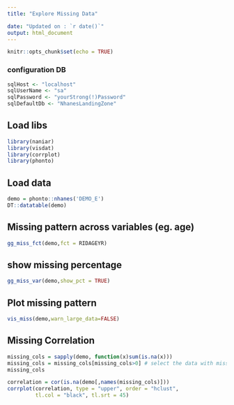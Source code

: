 ```yaml
---
title: "Explore Missing Data"

date: "Updated on : `r date()`"
output: html_document
---
```


```r
knitr::opts_chunk$set(echo = TRUE)
```
### configuration DB 

```r
sqlHost <- "localhost"
sqlUserName <- "sa"
sqlPassword <- "yourStrong(!)Password"
sqlDefaultDb <- "NhanesLandingZone"
```

## Load libs

```r
library(naniar)
library(visdat)
library(corrplot)
library(phonto)
```





## Load data

```r
demo = phonto::nhanes('DEMO_E')
DT::datatable(demo)
```




## Missing pattern across variables (eg. age)

```r
gg_miss_fct(demo,fct = RIDAGEYR)

```

## show missing percentage

```r
gg_miss_var(demo,show_pct = TRUE)

```

## Plot missing pattern

```r
vis_miss(demo,warn_large_data=FALSE)
```

## Missing Correlation

```r

missing_cols = sapply(demo, function(x)sum(is.na(x)))
missing_cols = missing_cols[missing_cols>0] # select the data with missing values
missing_cols

correlation = cor(is.na(demo[,names(missing_cols)]))
corrplot(correlation, type = "upper", order = "hclust",
         tl.col = "black", tl.srt = 45)
```





